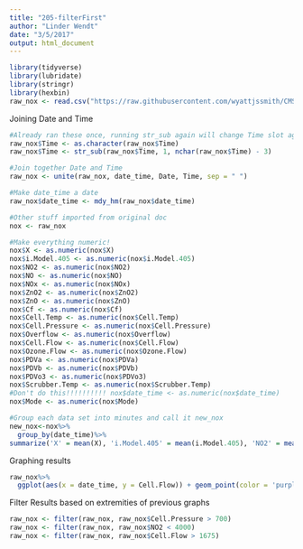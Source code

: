 ```yaml
---
title: "205-filterFirst"
author: "Linder Wendt"
date: "3/5/2017"
output: html_document
---
```


```r
library(tidyverse)
library(lubridate)
library(stringr)
library(hexbin)
raw_nox <- read.csv("https://raw.githubusercontent.com/wyattjssmith/CMSC205-Project/master/Clean_NOx.csv?token=AX51v2i8LsGZFEkRiUAxoVxeA7GFQicpks5YxeRPwA%3D%3D")
```
Joining Date and Time
```r
#Already ran these once, running str_sub again will change Time slot again
raw_nox$Time <- as.character(raw_nox$Time)
raw_nox$Time <- str_sub(raw_nox$Time, 1, nchar(raw_nox$Time) - 3)

#Join together Date and Time
raw_nox <- unite(raw_nox, date_time, Date, Time, sep = " ")

#Make date_time a date
raw_nox$date_time <- mdy_hm(raw_nox$date_time)

#Other stuff imported from original doc
nox <- raw_nox

#Make everything numeric!
nox$X <- as.numeric(nox$X)
nox$i.Model.405 <- as.numeric(nox$i.Model.405)
nox$NO2 <- as.numeric(nox$NO2)
nox$NO <- as.numeric(nox$NO)
nox$NOx <- as.numeric(nox$NOx)
nox$ZnO2 <- as.numeric(nox$ZnO2)
nox$ZnO <- as.numeric(nox$ZnO)
nox$Cf <- as.numeric(nox$Cf)
nox$Cell.Temp <- as.numeric(nox$Cell.Temp)
nox$Cell.Pressure <- as.numeric(nox$Cell.Pressure)
nox$Overflow <- as.numeric(nox$Overflow)
nox$Cell.Flow <- as.numeric(nox$Cell.Flow)
nox$Ozone.Flow <- as.numeric(nox$Ozone.Flow)
nox$PDVa <- as.numeric(nox$PDVa)
nox$PDVb <- as.numeric(nox$PDVb)
nox$PDVo3 <- as.numeric(nox$PDVo3)
nox$Scrubber.Temp <- as.numeric(nox$Scrubber.Temp)
#Don't do this!!!!!!!!!! nox$date_time <- as.numeric(nox$date_time)
nox$Mode <- as.numeric(nox$Mode)

#Group each data set into minutes and call it new_nox
new_nox<-nox%>%
  group_by(date_time)%>%
summarize('X' = mean(X), 'i.Model.405' = mean(i.Model.405), 'NO2' = mean(NO2), 'NO' = mean(NO), 'NOx' = mean(NOx), 'ZnO2' = mean(ZnO2), 'ZnO' = mean(ZnO), 'Cf' = mean(Cf), 'Cell.Temp' = mean(Cell.Temp), 'Cell.Pressure' = mean(Cell.Pressure), 'Overflow' = mean(Overflow), 'Cell.Flow' = mean(Cell.Flow), 'Ozone.Flow' = mean(Ozone.Flow), 'PDVa' = mean(PDVa), 'PDVb' = mean(PDVb), 'PDVo3' = mean(PDVo3), 'Scrubber.Temp' = mean(Scrubber.Temp), 'Mode' = mean(Mode))


```
Graphing results
```r
raw_nox%>%
  ggplot(aes(x = date_time, y = Cell.Flow)) + geom_point(color = 'purple')

```
Filter Results based on extremities of previous graphs
```r
raw_nox <- filter(raw_nox, raw_nox$Cell.Pressure > 700)
raw_nox <- filter(raw_nox, raw_nox$NO2 < 4000)
raw_nox <- filter(raw_nox, raw_nox$Cell.Flow > 1675)
```


